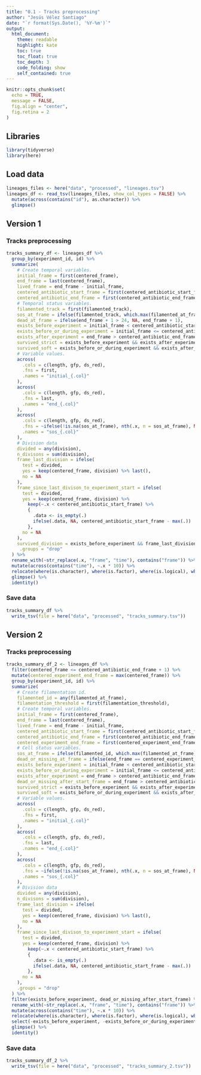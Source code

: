 ```yaml
---
title: "0.1 - Tracks preprocessing"
author: "Jesús Vélez Santiago"
date: "`r format(Sys.Date(), '%Y-%m')`"
output: 
  html_document:
    theme: readable
    highlight: kate
    toc: true
    toc_float: true
    toc_depth: 3
    code_folding: show
    self_contained: true
---
```


```r
knitr::opts_chunk$set(
  echo = TRUE,
  message = FALSE,
  fig.align = "center",
  fig.retina = 2
)
```

## Libraries

```r
library(tidyverse)
library(here)
```

## Load data

```r
lineages_files <- here("data", "processed", "lineages.tsv")
lineages_df <- read_tsv(lineages_files, show_col_types = FALSE) %>%
  mutate(across(contains("id"), as.character)) %>% 
  glimpse()
```

## Version 1

### Tracks preprocessing

```r
tracks_summary_df <- lineages_df %>% 
  group_by(experiment_id, id) %>% 
  summarize(
    # Create temporal variables.
    initial_frame = first(centered_frame),
    end_frame = last(centered_frame),
    lived_frame = end_frame - initial_frame,
    centered_antibiotic_start_frame = first(centered_antibiotic_start_frame),
    centered_antibiotic_end_frame = first(centered_antibiotic_end_frame),
    # Temporal status variables.
    filamented_track = first(filamented_track),
    sos_at_frame = ifelse(filamented_track, which.max(filamented_at_frame), NA),
    dead_at_frame = ifelse(end_frame + 1 > 24, NA, end_frame + 1),
    exists_before_experiment = initial_frame < centered_antibiotic_start_frame,
    exists_before_or_during_experiment = initial_frame <= centered_antibiotic_end_frame,
    exists_after_experiment = end_frame > centered_antibiotic_end_frame,
    survived_strict = exists_before_experiment && exists_after_experiment,
    survived_soft = exists_before_or_during_experiment && exists_after_experiment,
    # Variable values.
    across(
      .cols = c(length, gfp, ds_red),
      .fns = first,
      .names = "initial_{.col}"
    ),
    across(
      .cols = c(length, gfp, ds_red),
      .fns = last,
      .names = "end_{.col}"
    ),
    across(
      .cols = c(length, gfp, ds_red),
      .fns = ~ifelse(!is.na(sos_at_frame), nth(.x, n = sos_at_frame), NA),
      .names = "sos_{.col}"
    ),
    # Division data
    divided = any(division),
    n_divisons = sum(division),
    frame_last_division = ifelse(
      test = divided,
      yes = keep(centered_frame, division) %>% last(),
      no = NA
    ),
    frame_since_last_divison_to_experiment_start = ifelse(
      test = divided,
      yes = keep(centered_frame, division) %>%
        keep(~.x < centered_antibiotic_start_frame) %>%
        {
          .data <- is_empty(.)
          ifelse(.data, NA, centered_antibiotic_start_frame - max(.))
        },
      no = NA
    ),
    survived_division = exists_before_experiment && frame_last_division > centered_antibiotic_end_frame,
     .groups = "drop"
  ) %>% 
  rename_with(~str_replace(.x, "frame", "time"), contains("frame")) %>%
  mutate(across(contains("time"), ~.x * 10)) %>%
  relocate(where(is.character), where(is.factor), where(is.logical), where(is.numeric)) %>%
  glimpse() %>% 
  identity()
```

### Save data

```r
tracks_summary_df %>% 
  write_tsv(file = here("data", "processed", "tracks_summary.tsv"))
```

## Version 2

### Tracks preprocessing

```r
tracks_summary_df_2 <- lineages_df %>% 
  filter(centered_frame <= centered_antibiotic_end_frame + 1) %>% 
  mutate(centered_experiment_end_frame = max(centered_frame)) %>% 
  group_by(experiment_id, id) %>% 
  summarize(
    # Create filamentation id.
    filamented_id = any(filamented_at_frame),
    filamentation_threshold = first(filamentation_threshold),
    # Create temporal variables.
    initial_frame = first(centered_frame),
    end_frame = last(centered_frame),
    lived_frame = end_frame - initial_frame,
    centered_antibiotic_start_frame = first(centered_antibiotic_start_frame),
    centered_antibiotic_end_frame = first(centered_antibiotic_end_frame),
    centered_experiment_end_frame = first(centered_experiment_end_frame),
    # Cell status variables.
    sos_at_frame = ifelse(filamented_id, which.max(filamented_at_frame), NA),
    dead_or_missing_at_frame = ifelse(end_frame == centered_experiment_end_frame, NA, end_frame + 1),
    exists_before_experiment = initial_frame < centered_antibiotic_start_frame,
    exists_before_or_during_experiment = initial_frame <= centered_antibiotic_end_frame,
    exists_after_experiment = end_frame > centered_antibiotic_end_frame,
    dead_or_missing_after_start_frame = end_frame > centered_antibiotic_start_frame,
    survived_strict = exists_before_experiment && exists_after_experiment,
    survived_soft = exists_before_or_during_experiment && exists_after_experiment,
    # Variable values.
    across(
      .cols = c(length, gfp, ds_red),
      .fns = first,
      .names = "initial_{.col}"
    ),
    across(
      .cols = c(length, gfp, ds_red),
      .fns = last,
      .names = "end_{.col}"
    ),
    across(
      .cols = c(length, gfp, ds_red),
      .fns = ~ifelse(!is.na(sos_at_frame), nth(.x, n = sos_at_frame), NA),
      .names = "sos_{.col}"
    ),
    # Division data
    divided = any(division),
    n_divisons = sum(division),
    frame_last_division = ifelse(
      test = divided,
      yes = keep(centered_frame, division) %>% last(),
      no = NA
    ),
    frame_since_last_divison_to_experiment_start = ifelse(
      test = divided,
      yes = keep(centered_frame, division) %>%
        keep(~.x < centered_antibiotic_start_frame) %>%
        {
          .data <- is_empty(.)
          ifelse(.data, NA, centered_antibiotic_start_frame - max(.))
        },
      no = NA
    ),
    .groups = "drop"
  ) %>% 
  filter(exists_before_experiment, dead_or_missing_after_start_frame) %>% 
  rename_with(~str_replace(.x, "frame", "time"), contains("frame")) %>%
  mutate(across(contains("time"), ~.x * 10)) %>%
  relocate(where(is.character), where(is.factor), where(is.logical), where(is.numeric)) %>%
  select(-exists_before_experiment, -exists_before_or_during_experiment, -exists_after_experiment, -initial_time, -end_time, -dead_or_missing_after_start_time) %>% 
  glimpse() %>% 
  identity()
```

### Save data

```r
tracks_summary_df_2 %>% 
  write_tsv(file = here("data", "processed", "tracks_summary_2.tsv"))
```